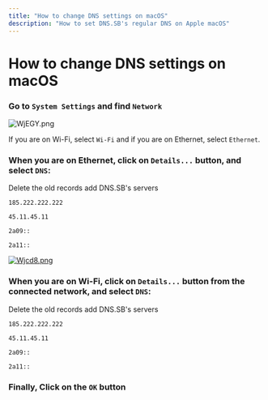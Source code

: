 ```yaml
---
title: "How to change DNS settings on macOS"
description: "How to set DNS.SB's regular DNS on Apple macOS"
---
```



# How to change DNS settings on macOS

<StepContainer>

### Go to `System Settings` and find `Network`

![WjEGY.png](https://s3.image.hosting/2023/01/11/WjEGY.png)

If you are on Wi-Fi, select `Wi-Fi` and if you are on Ethernet, select `Ethernet`.

### When you are on Ethernet, click on `Details...` button, and select `DNS`:

Delete the old records add DNS.SB's servers

```
185.222.222.222
```

```
45.11.45.11
```

```
2a09::
```

```
2a11::
```

[![Wjcd8.png](https://s3.image.hosting/2023/01/11/Wjcd8.png)](https://image.hosting/image/Wjcd8)

### When you are on Wi-Fi, click on `Details...` button from the connected network, and select `DNS`:

Delete the old records add DNS.SB's servers

```
185.222.222.222
```

```
45.11.45.11
```

```
2a09::
```

```
2a11::
```

### Finally, Click on the `OK` button

</StepContainer>